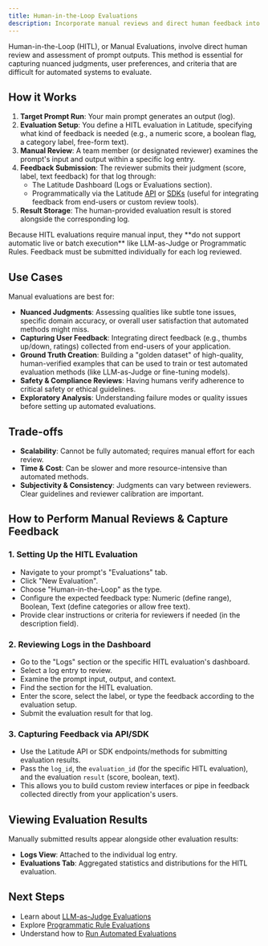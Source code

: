 ```yaml
---
title: Human-in-the-Loop Evaluations
description: Incorporate manual reviews and direct human feedback into your evaluation workflow.
---
```


Human-in-the-Loop (HITL), or Manual Evaluations, involve direct human review and assessment of prompt outputs. This method is essential for capturing nuanced judgments, user preferences, and criteria that are difficult for automated systems to evaluate.

## How it Works

1.  **Target Prompt Run**: Your main prompt generates an output (log).
2.  **Evaluation Setup**: You define a HITL evaluation in Latitude, specifying what kind of feedback is needed (e.g., a numeric score, a boolean flag, a category label, free-form text).
3.  **Manual Review**: A team member (or designated reviewer) examines the prompt's input and output within a specific log entry.
4.  **Feedback Submission**: The reviewer submits their judgment (score, label, text feedback) for that log through:
    - The Latitude Dashboard (Logs or Evaluations section).
    - Programmatically via the Latitude [API](/guides/api/api-access) or [SDKs](/guides/sdk/typescript) (useful for integrating feedback from end-users or custom review tools).
5.  **Result Storage**: The human-provided evaluation result is stored alongside the corresponding log.

<Note>
  Because HITL evaluations require manual input, they **do not support automatic
  live or batch execution** like LLM-as-Judge or Programmatic Rules. Feedback
  must be submitted individually for each log reviewed.
</Note>

## Use Cases

Manual evaluations are best for:

- **Nuanced Judgments**: Assessing qualities like subtle tone issues, specific domain accuracy, or overall user satisfaction that automated methods might miss.
- **Capturing User Feedback**: Integrating direct feedback (e.g., thumbs up/down, ratings) collected from end-users of your application.
- **Ground Truth Creation**: Building a "golden dataset" of high-quality, human-verified examples that can be used to train or test automated evaluation methods (like LLM-as-Judge or fine-tuning models).
- **Safety & Compliance Reviews**: Having humans verify adherence to critical safety or ethical guidelines.
- **Exploratory Analysis**: Understanding failure modes or quality issues before setting up automated evaluations.

## Trade-offs

- **Scalability**: Cannot be fully automated; requires manual effort for each review.
- **Time & Cost**: Can be slower and more resource-intensive than automated methods.
- **Subjectivity & Consistency**: Judgments can vary between reviewers. Clear guidelines and reviewer calibration are important.

## How to Perform Manual Reviews & Capture Feedback

### 1. Setting Up the HITL Evaluation

- Navigate to your prompt's "Evaluations" tab.
- Click "New Evaluation".
- Choose "Human-in-the-Loop" as the type.
- Configure the expected feedback type: Numeric (define range), Boolean, Text (define categories or allow free text).
- Provide clear instructions or criteria for reviewers if needed (in the description field).

### 2. Reviewing Logs in the Dashboard

- Go to the "Logs" section or the specific HITL evaluation's dashboard.
- Select a log entry to review.
- Examine the prompt input, output, and context.
- Find the section for the HITL evaluation.
- Enter the score, select the label, or type the feedback according to the evaluation setup.
- Submit the evaluation result for that log.

### 3. Capturing Feedback via API/SDK

- Use the Latitude API or SDK endpoints/methods for submitting evaluation results.
- Pass the `log_id`, the `evaluation_id` (for the specific HITL evaluation), and the evaluation `result` (score, boolean, text).
- This allows you to build custom review interfaces or pipe in feedback collected directly from your application's users.

## Viewing Evaluation Results

Manually submitted results appear alongside other evaluation results:

- **Logs View**: Attached to the individual log entry.
- **Evaluations Tab**: Aggregated statistics and distributions for the HITL evaluation.

## Next Steps

- Learn about [LLM-as-Judge Evaluations](/guides/evaluations/llm_as_judge_evaluations)
- Explore [Programmatic Rule Evaluations](/guides/evaluations/programmatic_rules)
- Understand how to [Run Automated Evaluations](/guides/evaluations/running-evaluations)
